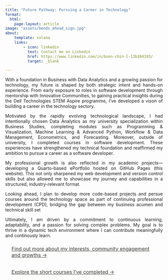 ```yaml
---
title: "Future Pathway: Pursuing a Career in Technology"
format:
  html:
    page-layout: article
image: "assets/bends_ahead_sign.jpg"
about: 
    template: solana
    links:
        - icon: linkedin
          text: Contact me on Linkedin
          href: https://www.linkedin.com/in/boon-chin-l-13b104193/
          target: _blank

---
```


<div style="text-align: justify;">
With a foundation in Business with Data Analytics and a growing passion for technology, my future is shaped by both strategic intent and hands-on experience. From early exposure to roles in software development through mentorship with Innovative Communities, to gaining practical insights during the Dell Technologies STEM Aspire programme, I’ve developed a  vison of  building a career in the technology sectory.

Motivated by the rapidly evolving technological landscape, I had intentionally chosen Data Analytics as my university specialization within Business Studies, completing modules such as Programming & Visualization, Machine Learning & Advanced Python, Workflow & Data Management, Econometrics, and Forecasting. Moreover, outside of university, I completed courses in software development. These experiences have strengthened my technical foundation and reaffirmed my ambition to pursue a career as a software developer.

My professional growth is also reflected in my academic projects—developing a Quarto-based ePortfolio hosted on GitHub Pages (this website). This not only sharpened my web development and version control skills but also allowed me to showcase my journey and capabilities in a structured, industry-relevant format.

Looking ahead, I plan to develop more code-based projects and persue courses around the technology space as part of continuing professional development (CPD), bridging the gap between my business acumen and technical skill set

Ultimately, I am driven by a commitment to continuous learning, adaptability, and a passion for solving complex problems. My goal is to thrive in a dynamic tech environment where I can contribute meaningfully and continously learn.
</div>

[Find out more about my interests, community engagement and growths &rarr;](experience.qmd){.btn .btn-outline-warning style="padding: 10px 20px; font-size: 16px; border-radius: 5px; color: #3a3931; display: inline-block;"}

[Explore the short courses I’ve completed &rarr;](courses.qmd){.btn .btn-outline-warning style="padding: 10px 20px; font-size: 16px; border-radius: 5px; color: #3a3931; display: inline-block;"}
